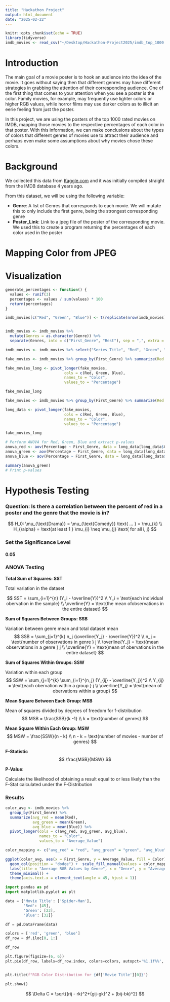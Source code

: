 ```yaml
---
title: "Hackathon Project"
output: html_document
date: "2025-02-22"
---
```


```r
knitr::opts_chunk$set(echo = TRUE)
library(tidyverse)
imdb_movies <- read_csv("~/Desktop/Hackathon-Project2025/imdb_top_1000.csv")

```

# Introduction

The main goal of a movie poster is to hook an audience into the idea of the movie. It goes without saying then that different genres may have different strategies in grabbing the attention of their corresponding audience. One of the first thing that comes to your attention when you see a poster is the color. Family movies, for example, may frequently use lighter colors or higher RGB values, while horror films may use darker colors as to illicit an eerie feeling from just the poster.

In this project, we are using the posters of the top 1000 rated movies on IMDB, mapping those movies to the respective percentages of each color in that poster. With this information, we can make conclusions about the types of colors that different genres of movies use to attract their audience and perhaps even make some assumptions about why movies chose these colors.

# Background

We collected this data from <a href = "https://www.kaggle.com/datasets/harshitshankhdhar/imdb-dataset-of-top-1000-movies-and-tv-shows?resource=download">Kaggle.com</a> and it was initially compiled straight from the IMDB database 4 years ago.

From this dataset, we will be using the following variable:

<ul>

<li>**Genre**: A list of Genres that corresponds to each movie. We will mutate this to only include the first genre, being the strongest corresponding genre</li>

<li>**Poster_Link**: Link to a jpeg file of the poster of the corresponding movie. We used this to create a program returning the percentages of each color used in the poster</li>

</ul>

# Mapping Color from JPEG

# Visualization

```r

generate_percentages <- function() {
  values <- runif(3)
  percentages <- values / sum(values) * 100
  return(percentages)
}

imdb_movies[c("Red", "Green", "Blue")] <- t(replicate(nrow(imdb_movies), generate_percentages()))


imdb_movies <- imdb_movies %>%
  mutate(Genres = as.character(Genre)) %>%
  separate(Genres, into = c("First_Genre", "Rest"), sep = ",", extra = "drop", fill = "right")

imdb_movies <- imdb_movies %>% select("Series_Title", "Red", "Green", "Blue", "First_Genre")

fake_movies <- imdb_movies %>% group_by(First_Genre) %>% summarize(Red = mean(Red), Green = mean(Green), Blue = mean(Blue))

fake_movies_long <- pivot_longer(fake_movies, 
                          cols = c(Red, Green, Blue), 
                          names_to = "Color", 
                          values_to = "Percentage")

fake_movies_long
```

```r
fake_movies <- imdb_movies %>% group_by(First_Genre) %>% summarize(Red = mean(Red), Green = mean(Green), Blue = mean(Blue))

long_data <- pivot_longer(fake_movies, 
                          cols = c(Red, Green, Blue), 
                          names_to = "Color", 
                          values_to = "Percentage")

fake_movies_long

# Perform ANOVA for Red, Green, Blue and extract p-values
anova_red <- aov(Percentage ~ First_Genre, data = long_data[long_data$Color == "Red", ])
anova_green <- aov(Percentage ~ First_Genre, data = long_data[long_data$Color == "Green", ])
anova_blue <- aov(Percentage ~ First_Genre, data = long_data[long_data$Color == "Blue", ])

summary(anova_green)
# Print p-values

```

# Hypothesis Testing

### Question: Is there a correlation between the percent of red in a poster and the genre that the movie is in?

$$
H_0: \mu_{\text{Drama}} = \mu_{\text{Comedy}} \text{ ... } = \mu_{k} \\
H_{\alpha} = \text{at least 1 } \mu_{i} \neq \mu_{j} \text{ for all i, j}
$$

### Set the Significance Level

#### $0.05$

### ANOVA Testing

**Total Sum of Squares: SST**

Total variation in the dataset

$$
SST = \sum_{i=1}^{n} (Y_i - \overline{Y})^2 \\
Y_i = \text{each individual obervation in the sample} \\
\overline{Y} = \text{the mean ofobservations in the entire dataset}
$$

**Sum of Squares Between Groups: SSB**

Variation between genre mean and total dataset mean $$
SSB = \sum_{j=1}^{k} n_j (\overline{Y_j} - \overline{Y})^2 \\
n_j = \text{number of observations in genre } j \\
\overline{Y_j} = \text{mean observations in a genre } j \\
\overline{Y} = \text{mean of obervations in the entire dataset}
$$

**Sum of Squares Within Groups: SSW**

Variation within each group $$
SSW = \sum_{j=1}^{k} \sum_{i=1}^{n_j} (Y_{ij} - \overline{Y_j})^2 \\
Y_{ij} = \text{each obervation within a group } j \\
\overline{Y_j} = \text{mean of obervations within a group}
$$

**Mean Square Between Each Group: MSB**

Mean of squares divided by degrees of freedom for f-distribution $$
MSB = \frac{SSB}{k -1} \\
k = \text{number of genres}
$$

**Mean Square Within Each Group: MSW** $$
MSW = \frac{SSW}{n - k} \\
n - k = \text{number of movies - number of genres}
$$

**F-Statistic** $$
\frac{MSB}{MSW}
$$

**P-Value**:

Calculate the likelihood of obtaining a result equal to or less likely than the F-Stat calculated under the F-Distribution

### Results

```r

color_avg <- imdb_movies %>%
  group_by(First_Genre) %>%
  summarize(avg_red = mean(Red), 
            avg_green = mean(Green), 
            avg_blue = mean(Blue)) %>%
  pivot_longer(cols = c(avg_red, avg_green, avg_blue), 
               names_to = "Color", 
               values_to = "Average_Value")

color_mapping <- c("avg_red" = "red", "avg_green" = "green", "avg_blue" = "blue")

ggplot(color_avg, aes(x = First_Genre, y = Average_Value, fill = Color)) +
  geom_col(position = "dodge") +  scale_fill_manual(values = color_mapping) + 
  labs(title = "Average RGB Values by Genre", x = "Genre", y = "Average Color Value") +
  theme_minimal() +
  theme(axis.text.x = element_text(angle = 45, hjust = 1))

```


```python
import pandas as pd
import matplotlib.pyplot as plt

data = {'Movie Title': ['Spider-Man'],
        'Red': [45],
        'Green': [23],
        'Blue': [32]}

df = pd.DataFrame(data)

colors = ['red', 'green', 'blue']
df_row = df.iloc[0, 1:]

df_row

plt.figure(figsize=(6, 6))
plt.pie(df_row, labels=df_row.index, colors=colors, autopct='%1.1f%%', startangle=90)


plt.title(f"RGB Color Distribution for {df['Movie Title'][0]}")

plt.show()

```

$$
\Delta C = \sqrt{(rij - rk)^2+(gij-gk)^2 + (bij-bk)^2}
$$

## 
